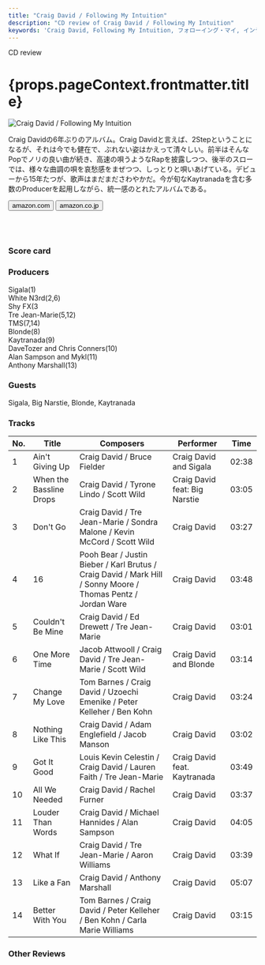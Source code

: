 ```yaml
---
title: "Craig David / Following My Intuition"
description: "CD review of Craig David / Following My Intuition"
keywords: 'Craig David, Following My Intuition, フォローイング・マイ, インテュイション'
---
```





<p className="largeP">CD review</p>
<h1 className="h1--no--margin">{props.pageContext.frontmatter.title}</h1>

<Row  className="image-card-group">
	<Column colMd={"4"} colLg={"4"} noGutterMdLeft="">
       <ImageCard>

![Craig David / Following My Intuition](../../images/cd/craigdavid2L.jpg) 

</ImageCard>
	</Column>
	<Column colMd={"8"} colLg={"8"} noGutterMdLeft="">
	<p>
	Craig Davidの6年ぶりのアルバム。Craig Davidと言えば、2Stepということになるが、それは今でも健在で、ぶれない姿はかえって清々しい。前半はそんなPopでノリの良い曲が続き、高速の唄うようなRapを披露しつつ、後半のスローでは、様々な曲調の唄を哀愁感をまぜつつ、しっとりと唄いあげている。デビューから15年たつが、歌声はまだまださわやかだ。今が旬なKaytranadaを含む多数のProducerを起用しながら、統一感のとれたアルバムである。
	</p>
	<div>
	  <Button href="https://amzn.to/3hFKiHb" kind="primary" size="small" renderIcon={ArrowUpRight24}>
      amazon.com
    </Button>
    <Button href="https://amzn.to/34x54Vm" kind="secondary" size="small" renderIcon={ArrowUpRight24}>
      amazon.co.jp
    </Button>
	</div>
	<a href="https://geo.music.apple.com/jp/album/following-my-intuition-deluxe/1141929360?mt=1&app=music&ls=1&at=11lcug" style="display:inline-block;overflow:hidden;background:url(https://linkmaker.itunes.apple.com/ja-jp/lockup.svg?releaseDate=2016-09-30&kind=album&bubble=apple_music&style=mono-black) no-repeat;width:180px;height:45px;"></a>
	<a href="https://geo.music.apple.com/jp/album/following-my-intuition-deluxe/1141929360?app=itunes&at=11lcug" style="display:inline-block;overflow:hidden;background:url(https://linkmaker.itunes.apple.com/ja-jp/badge-lrg.svg?releaseDate=2016-09-30T00:00:00Z&kind=album&bubble=itunes_music) no-repeat;width:140px;height:45px;"></a>
	</Column>
</Row>
<Row >
	<Column colMd={"4"} colLg={"4"} noGutterMdLeft="">
<div>
  <h3>Score card</h3>
	<SliderJS1 value="4" />
  <SliderJS2 value="1" />
	<SliderJS3 value="1" />
  <SliderJS4 value="8" />
</div>
</Column>
<Column colMd={"8"} colLg={"8"} noGutterMdLeft="">
<div>
<h3>Producers</h3>
<p>
Sigala(1)
<br/>White N3rd(2,6)
<br/>Shy FX(3
<br/>Tre Jean-Marie(5,12)
<br/>TMS(7,14)
<br/>Blonde(8)
<br/>Kaytranada(9)
<br/>DaveTozer and Chris Conners(10)
<br/>Alan Sampson and Mykl(11)
<br/>Anthony Marshall(13)
</p>
<h3>Guests</h3>
<p>
Sigala, Big Narstie, Blonde, Kaytranada
</p>
</div>
</Column>
</Row>

<h3>Tracks</h3>

| No. |	 Title                  |	 Composers                                                                                                   |	 Performer                   | Time	 |
| ---	|	----------------------- | ------------------------------------------------------------------------------------------------------------ | ----------------------------- | ----- |
|	1	  |	Ain't Giving Up        	| Craig David / Bruce Fielder                                                                                  | Craig David and Sigala        | 02:38 |
|	2	  |	When the Bassline Drops	| Craig David / Tyrone Lindo / Scott Wild                                                                      | Craig David feat: Big Narstie | 03:05 |
|	3	  |	Don't Go               	| Craig David / Tre Jean-Marie / Sondra Malone / Kevin McCord / Scott Wild                                     | Craig David                   | 03:27 |
|	4	  |	16                     	| Pooh Bear / Justin Bieber / Karl Brutus / Craig David / Mark Hill / Sonny Moore / Thomas Pentz / Jordan Ware | Craig David                   | 03:48 |
|	5	  |	Couldn't Be Mine       	| Craig David / Ed Drewett / Tre Jean-Marie                                                                    | Craig David                   | 03:01 |
|	6	  |	One More Time          	| Jacob Attwooll / Craig David / Tre Jean-Marie / Scott Wild                                                   | Craig David and Blonde        | 03:14 |
|	7	  |	Change My Love         	| Tom Barnes / Craig David / Uzoechi Emenike / Peter Kelleher / Ben Kohn                                       | Craig David                   | 03:24 |
|	8	  |	Nothing Like This      	| Craig David / Adam Englefield / Jacob Manson                                                                 | Craig David                   | 03:02 |
|	9	  |	Got It Good            	| Louis Kevin Celestin / Craig David / Lauren Faith / Tre Jean-Marie                                           | Craig David feat. Kaytranada  | 03:49 |
|	10	|	All We Needed          	| Craig David / Rachel Furner                                                                                  | Craig David                   | 03:37 |
|	11	|	Louder Than Words      	| Craig David / Michael Hannides / Alan Sampson                                                                | Craig David                   | 04:05 |
|	12	|	What If                	| Craig David / Tre Jean-Marie / Aaron Williams                                                                | Craig David                   | 03:39 |
|	13	|	Like a Fan             	| Craig David / Anthony Marshall                                                                               | Craig David                   | 05:07 |
|	14	|	Better With You        	| Tom Barnes / Craig David / Peter Kelleher / Ben Kohn / Carla Marie Williams                                  | Craig David                   | 03:15 |

<h3>Other Reviews</h3>

<Row>
<Column colMd={3} colLg={3} noGutterMdLeft>
<Review1 />
</Column>
</Row>